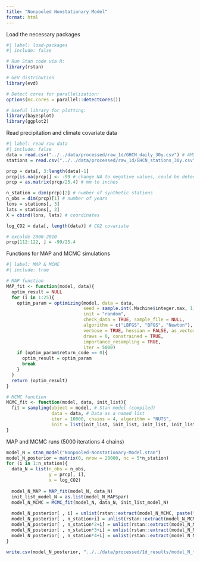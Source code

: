 ```yaml
---
title: "Nonpooled Nonstationary Model"
format: html
---
```


Load the necessary packages

```r
#| label: load-packages
#| include: false

# Run Stan code via R:
library(rstan)

# GEV distribution
library(evd)

# Detect cores for parallelization:
options(mc.cores = parallel::detectCores())

# Useful library for plotting:
library(bayesplot)
library(ggplot2)
```

Read precipitation and climate covariate data

```r
#| label: read raw data
#| include: false
data = read.csv("../../data/processed/raw_1d/GHCN_daily_30y.csv") # AMS data
stations = read.csv("../../data/processed/raw_1d/GHCN_stations_30y.csv") # station inventory

prcp = data[, 3:length(data)-1]
prcp[is.na(prcp)] <- -99 # change NA to negative values, could be detected in r stan
prcp = as.matrix(prcp/25.4) # mm to inches

n_station = dim(prcp)[2] # number of synthetic stations
n_obs = dim(prcp)[1] # number of years
lons = stations[, 3]
lats = stations[, 2]
X = cbind(lons, lats) # coordinates

log_CO2 = data[, length(data)] # CO2 covariate

# exculde 2000-2010
prcp[112:122, ] = -99/25.4
```

Functions for MAP and MCMC simulations

```r
#| label: MAP & MCMC
#| include: true

# MAP function
MAP_fit <- function(model, data){
  optim_result = NULL
  for (i in 1:25){
    optim_param = optimizing(model, data = data,
                             seed = sample.int(.Machine$integer.max, 1), 
                             init = "random",
                             check_data = TRUE, sample_file = NULL,
                             algorithm = c("LBFGS", "BFGS", "Newton"),
                             verbose = TRUE, hessian = FALSE, as_vector = TRUE,
                             draws = 0, constrained = TRUE, 
                             importance_resampling = TRUE, 
                             iter = 5000)
    if (optim_param$return_code == 0){
      optim_result = optim_param
      break
    }
  }
  return (optim_result)
}

# MCMC function
MCMC_fit <- function(model, data, init_list){
  fit = sampling(object = model, # Stan model (compiled)
                 data = data, # Data as a named list
                 iter = 10000, chains = 4, algorithm = "NUTS", 
                 init = list(init_list, init_list, init_list, init_list))
}
```

MAP and MCMC runs (5000 iterations 4 chains)

```r
model_N = stan_model("Nonpooled-Nonstationary-Model.stan")
model_N_posterior = matrix(0, nrow = 20000, nc = 5*n_station)
for (i in 1:n_station){
  data_N = list(n_obs = n_obs,
                y = prcp[, i],
                x = log_CO2)
  
  model_N_MAP = MAP_fit(model_N, data_N)
  init_list_model_N = as.list(model_N_MAP$par)
  model_N_MCMC = MCMC_fit(model_N, data_N, init_list_model_N)
  
  model_N_posterior[ , i] = unlist(rstan::extract(model_N_MCMC, paste("mu0", sep = "")))
  model_N_posterior[ , n_station+i] = unlist(rstan::extract(model_N_MCMC, paste("logs0", sep = "")))
  model_N_posterior[ , n_station*2+i] = unlist(rstan::extract(model_N_MCMC, paste("xi", sep = "")))
  model_N_posterior[ , n_station*3+i] = unlist(rstan::extract(model_N_MCMC, paste("mu_beta", sep = "")))
  model_N_posterior[ , n_station*4+i] = unlist(rstan::extract(model_N_MCMC, paste("logs_beta", sep = "")))
}
```

```r
write.csv(model_N_posterior, "../../data/processed/1d_results/model_N_t1_1M.csv")
```
